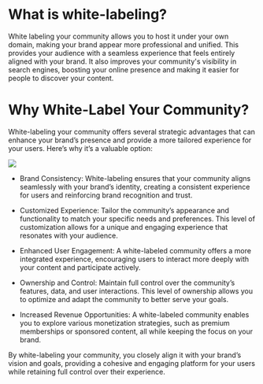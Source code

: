 # What is white-labeling?

White labeling your community allows you to host it under your own domain, making your brand appear more professional and unified. This provides your audience with a seamless experience that feels entirely aligned with your brand. It also improves your community's visibility in search engines, boosting your online presence and making it easier for people to discover your content.


# Why White-Label Your Community?

  

White-labeling your community offers several strategic advantages that can enhance your brand’s presence and provide a more tailored experience for your users. Here’s why it’s a valuable option:

  

![](https://lh7-rt.googleusercontent.com/docsz/AD_4nXf1r1DmjS6h0EY2urBJnbqk3Zy8Hqsjfn5-NP4quVMj9qeViul4KVS5OFjDX_pps74s-oKF6JMu-Bv9eY69DAlhyw25qX7tW0WG7m-ujNv5-vPkdB_agDg1Nax3LRSsSYZLApR0Fo0fVNXVpf9ibqol57-E?key=Qbtm1rUjbKqTplHjD160Fw)

  

-   Brand Consistency: White-labeling ensures that your community aligns seamlessly with your brand’s identity, creating a consistent experience for users and reinforcing brand recognition and trust.
    
-   Customized Experience: Tailor the community’s appearance and functionality to match your specific needs and preferences. This level of customization allows for a unique and engaging experience that resonates with your audience.
    
-   Enhanced User Engagement: A white-labeled community offers a more integrated experience, encouraging users to interact more deeply with your content and participate actively.
    
-   Ownership and Control: Maintain full control over the community’s features, data, and user interactions. This level of ownership allows you to optimize and adapt the community to better serve your goals.
    
-   Increased Revenue Opportunities: A white-labeled community enables you to explore various monetization strategies, such as premium memberships or sponsored content, all while keeping the focus on your brand.
    

By white-labeling your community, you closely align it with your brand’s vision and goals, providing a cohesive and engaging platform for your users while retaining full control over their experience.
